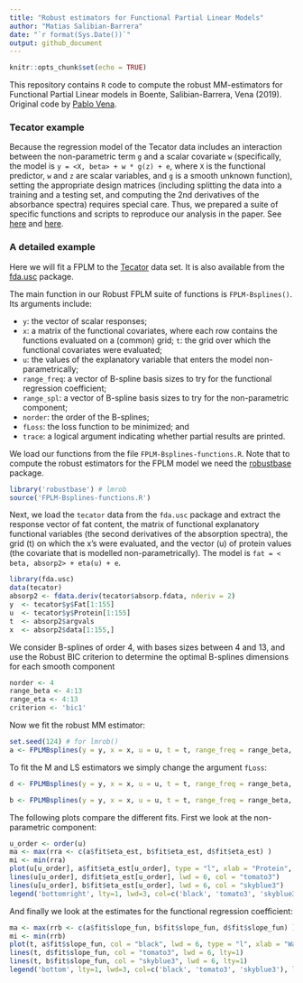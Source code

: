 ```yaml
---
title: "Robust estimators for Functional Partial Linear Models"
author: "Matias Salibian-Barrera"
date: "`r format(Sys.Date())`"
output: github_document
---
```


```r
knitr::opts_chunk$set(echo = TRUE)
```

This repository contains `R` code to compute the robust MM-estimators 
for Functional Partial Linear models in Boente, Salibian-Barrera, Vena (2019).
Original code by [Pablo Vena](https://github.com/anevolbap).

### Tecator example
Because the regression model of the Tecator data includes an 
interaction between the non-parametric 
term `g` and a scalar covariate `w` (specifically, the model is
`y = <X, beta> + w * g(z) + e`, where `X` is the functional 
predictor, `w` and `z` are
scalar variables, and `g` is a smooth unknown function), setting 
the appropriate design matrices
(including splitting the data into a training and a testing set, 
and computing the 2nd derivatives
of the absorbance spectra) requires special care. 
Thus, we prepared a suite of specific 
functions and scripts to reproduce our analysis in the paper. 
See [here](tecator-specific-functions.R) and [here](script-TECATOR.R).

### A detailed example 

Here we will fit a FPLM to the [Tecator](http://lib.stat.cmu.edu/datasets/tecator) data set. 
It is also available from 
the [fda.usc](https://cran.r-project.org/package=fda.usc)
package.

The main function in our Robust FPLM suite of functions
is `FPLM-Bsplines()`. Its arguments include: 

- `y`: the vector of scalar responses;
- `x`: a matrix of  the functional covariates, 
where each row contains the functions evaluated 
on a (common) grid; `t`: the grid over which 
the functional covariates were evaluated; 
- `u`: the values of the explanatory variable 
that enters the model non-parametrically;
- `range_freq`: a vector of B-spline basis sizes
to try for the functional regression coefficient;
- `range_spl`: a vector of B-spline basis sizes
to try for the non-parametric component;
- `norder`: the order of the B-splines;
- `fLoss`: the loss function to be minimized; and
- `trace`: a logical argument indicating whether
partial results are printed. 

We load our functions from the file `FPLM-Bsplines-functions.R`.
Note that to compute the robust estimators for the FPLM model we 
need the [robustbase](https://cran.r-project.org/package=robustbase)
package. 
```r
library('robustbase') # lmrob
source('FPLM-Bsplines-functions.R')
```
Next, we load the `tecator` data 
from the `fda.usc` package and 
extract the response vector of fat content, the 
matrix of functional explanatory functional variables 
(the second derivatives of the absorption spectra),
the grid (t) on which the x's were evaluated,
and the vector (u) of protein values (the covariate that 
is modelled non-parametrically). 
The model is
`fat = < beta, absorp2> + eta(u) + e`.
```r
library(fda.usc)
data(tecator)
absorp2 <- fdata.deriv(tecator$absorp.fdata, nderiv = 2)
y  <- tecator$y$Fat[1:155]
u  <- tecator$y$Protein[1:155]
t  <- absorp2$argvals
x  <- absorp2$data[1:155,]
```
We consider B-splines of order 4, 
with bases sizes 
between 4 and 13, and use the Robust BIC criterion to 
determine the optimal B-splines dimensions
for each smooth component
```r
norder <- 4
range_beta <- 4:13
range_eta <- 4:13
criterion <- 'bic1'
```
Now we fit the robust MM estimator:
```r
set.seed(124) # for lmrob()
a <- FPLMBsplines(y = y, x = x, u = u, t = t, range_freq = range_beta, range_spl = range_eta, norder = norder, fLoss='lmrob', trace=FALSE)
```
To fit the M and LS estimators we simply change the argument
`fLoss`:
```r
d <- FPLMBsplines(y = y, x = x, u = u, t = t, range_freq = range_beta, range_spl = range_eta, norder = norder, fLoss='huang', trace=FALSE)

b <- FPLMBsplines(y = y, x = x, u = u, t = t, range_freq = range_beta, range_spl = range_eta, norder = norder, fLoss='ls', trace=FALSE)
```
The following plots compare the different fits. First 
we look at the non-parametric component:
```r
u_order <- order(u)
ma <- max(rra <- c(a$fit$eta_est, b$fit$eta_est, d$fit$eta_est) )
mi <- min(rra)
plot(u[u_order], a$fit$eta_est[u_order], type = "l", xlab = "Protein", pch = 1, lwd = 6, col = "black", ylab = expression(hat(eta)), lty=1, ylim=c(mi, ma))
lines(u[u_order], d$fit$eta_est[u_order], lwd = 6, col = "tomato3")
lines(u[u_order], b$fit$eta_est[u_order], lwd = 6, col = "skyblue3")
legend('bottomright', lty=1, lwd=3, col=c('black', 'tomato3', 'skyblue3'), legend=c('MM', 'M', 'LS'))
```

And finally we look at the estimates for the functional 
regression coefficient:
```r
ma <- max(rrb <- c(a$fit$slope_fun, b$fit$slope_fun, d$fit$slope_fun) )
mi <- min(rrb)
plot(t, a$fit$slope_fun, col = "black", lwd = 6, type = "l", xlab = "Wavelength", ylab = expression(hat(beta)), lty=1, ylim=c(mi, ma))
lines(t, d$fit$slope_fun, col = "tomato3", lwd = 6, lty=1)
lines(t, b$fit$slope_fun, col = "skyblue3", lwd = 6, lty=1)
legend('bottom', lty=1, lwd=3, col=c('black', 'tomato3', 'skyblue3'), legend=c('MM', 'M', 'LS'))
```
